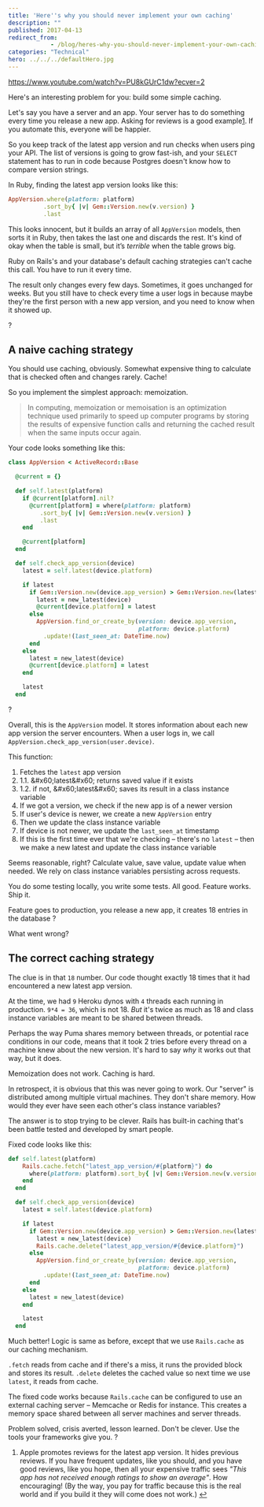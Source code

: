 ```yaml
---
title: 'Here''s why you should never implement your own caching'
description: ""
published: 2017-04-13
redirect_from: 
            - /blog/heres-why-you-should-never-implement-your-own-caching/swizec/7567
categories: "Technical"
hero: ../../../defaultHero.jpg
---
```

https://www.youtube.com/watch?v=PU8kGUrC1dw?ecver=2

Here&#x27;s an interesting problem for you: build some simple caching.

Let&#x27;s say you have a server and an app. Your server has to do something every time you release a new app. Asking for reviews is a good example[1](#fn1). If you automate this, everyone will be happier.

So you keep track of the latest app version and run checks when users ping your API. The list of versions is going to grow fast-ish, and your `SELECT` statement has to run in code because Postgres doesn&#x27;t know how to compare version strings.

In Ruby, finding the latest app version looks like this:

```ruby
AppVersion.where(platform: platform)
          .sort_by{ |v| Gem::Version.new(v.version) }
          .last
```

This looks innocent, but it builds an array of all `AppVersion` models, then sorts it in Ruby, then takes the last one and discards the rest. It&#x27;s kind of okay when the table is small, but it’s _terrible_ when the table grows big.

Ruby on Rails&#x27;s and your database&#x27;s default caching strategies can&#x27;t cache this call. You have to run it every time.

The result only changes every few days. Sometimes, it goes unchanged for weeks. But you still have to check every time a user logs in because maybe they&#x27;re the first person with a new app version, and you need to know when it showed up.

?

## A naive caching strategy

You should use caching, obviously. Somewhat expensive thing to calculate that is checked often and changes rarely. Cache!

So you implement the simplest approach: memoization.

> In computing, memoization or memoisation is an optimization technique used primarily to speed up computer programs by storing the results of expensive function calls and returning the cached result when the same inputs occur again.

Your code looks something like this:

```ruby
class AppVersion < ActiveRecord::Base

  @current = {}

  def self.latest(platform)
    if @current[platform].nil?
      @current[platform] = where(platform: platform)
         .sort_by{ |v| Gem::Version.new(v.version) }
         .last
    end

    @current[platform]
  end

  def self.check_app_version(device)
    latest = self.latest(device.platform)

    if latest
      if Gem::Version.new(device.app_version) > Gem::Version.new(latest.version)
        latest = new_latest(device)
        @current[device.platform] = latest
      else
        AppVersion.find_or_create_by(version: device.app_version,
                                     platform: device.platform)
          .update!(last_seen_at: DateTime.now)
      end
    else
      latest = new_latest(device)
      @current[device.platform] = latest
    end

    latest
  end
```

?

Overall, this is the `AppVersion` model. It stores information about each new app version the server encounters. When a user logs in, we call `AppVersion.check_app_version(user.device)`.

This function:

1. Fetches the `latest` app version
2. 1.1. \&#x60;latest\&#x60; returns saved value if it exists
3. 1.2. if not, \&#x60;latest\&#x60; saves its result in a class instance variable
4. If we got a version, we check if the new app is of a newer version
5. If user&#x27;s device is newer, we create a new `AppVersion` entry
6. Then we update the class instance variable
7. If device is not newer, we update the `last_seen_at` timestamp
8. If this is the first time ever that we&#x27;re checking – there&#x27;s no `latest` – then we make a new latest and update the class instance variable

Seems reasonable, right? Calculate value, save value, update value when needed. We rely on class instance variables persisting across requests.

You do some testing locally, you write some tests. All good. Feature works. Ship it.

Feature goes to production, you release a new app, it creates 18 entries in the database ?

What went wrong?

## The correct caching strategy

The clue is in that `18` number. Our code thought exactly 18 times that it had encountered a new latest app version.

At the time, we had `9` Heroku dynos with `4` threads each running in production. `9*4 = 36`, which is not 18. _But_ it&#x27;s twice as much as 18 and class instance variables are meant to be shared between threads.

Perhaps the way Puma shares memory between threads, or potential race conditions in our code, means that it took 2 tries before every thread on a machine knew about the new version. It&#x27;s hard to say _why_ it works out that way, but it does.

Memoization does not work. Caching is hard.

In retrospect, it is obvious that this was never going to work. Our &quot;server&quot; is distributed among multiple virtual machines. They don&#x27;t share memory. How would they ever have seen each other&#x27;s class instance variables?

The answer is to stop trying to be clever. Rails has built-in caching that&#x27;s been battle tested and developed by smart people.

Fixed code looks like this:

```ruby
def self.latest(platform)
    Rails.cache.fetch("latest_app_version/#{platform}") do
      where(platform: platform).sort_by{ |v| Gem::Version.new(v.version) }.last
    end
  end

  def self.check_app_version(device)
    latest = self.latest(device.platform)

    if latest
      if Gem::Version.new(device.app_version) > Gem::Version.new(latest.version)
        latest = new_latest(device)
        Rails.cache.delete("latest_app_version/#{device.platform}")
      else
        AppVersion.find_or_create_by(version: device.app_version,
                                     platform: device.platform)
          .update!(last_seen_at: DateTime.now)
      end
    else
      latest = new_latest(device)
    end

    latest
  end
```

Much better! Logic is same as before, except that we use `Rails.cache` as our caching mechanism.

`.fetch` reads from cache and if there&#x27;s a miss, it runs the provided block and stores its result. `.delete` deletes the cached value so next time we use `latest`, it reads from cache.

The fixed code works because `Rails.cache` can be configured to use an external caching server – Memcache or Redis for instance. This creates a memory space shared between all server machines and server threads.

Problem solved, crisis averted, lesson learned. Don&#x27;t be clever. Use the tools your frameworks give you. ?

1. Apple promotes reviews for the latest app version. It hides previous reviews. If you have frequent updates, like you should, and you have good reviews, like you hope, then all your expensive traffic sees _&quot;This app has not received enough ratings to show an average&quot;_. How encouraging! (By the way, you pay for traffic because this is the real world and if you build it they will come does not work.) [↩](#ffn1)
